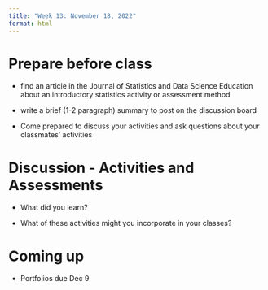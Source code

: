 ```yaml
---
title: "Week 13: November 18, 2022"
format: html
---
```


# Prepare before class
- find an article in the Journal of Statistics and Data Science Education about an introductory statistics activity or assessment method

- write a brief (1-2 paragraph) summary to post on the discussion board

- Come prepared to discuss your activities and ask questions about your classmates' activities


# Discussion - Activities and Assessments

- What did you learn?

- What of these activities might you incorporate in your classes?


# Coming up

- Portfolios due Dec 9
